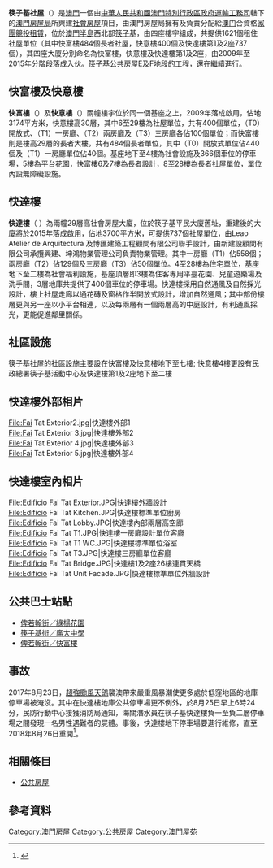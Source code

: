 {{expand|time=2015-05-31T06:59:48+00:00}}
{{Infobox building
| building_name       = 筷子基社屋—快富樓
| native_building_name= 快富樓 （{{lang-pt|Edifício Fai Fu }}）
| former_names        = 
| alternate_names     = 
| image               =
| image_size          = 200
| caption             = 筷子基第二期社屋快富樓
| map_type            = 
| altitude            = 
| building_type       = 長者大樓
| architectural_style = 
| structural_system   = 
| cost                = 
| ren_cost            = 
| location            = [[澳門半島|澳門半島]]西北部[[筷子基|筷子基]]
| address             = 
| client              = {{MSAR}}[[房屋局_(澳門)|房屋局]]
| owner               = {{MSAR}}[[房屋局_(澳門)|房屋局]]
| current_tenants     = 
| landlord            = 
| coordinates         = 
| start_date          = 
| completion_date     = 
| inauguration_date   = 2009年
| renovation_date     = 
| demolition_date     = 
| destruction_date    = 
| height              =
| diameter            = 
| other_dimensions    = 
| floor_count         = 29層
| floor_area          = 3174平方米
| main_contractor     = 
| architect           = 
| architecture_firm   = 
| structural_engineer = 
| services_engineer   = 
| civil_engineer      = 
| other_designers     = 
| quantity_surveyor   = 
| awards              = 
| ren_architect       = 
| ren_firm            = 
| ren_str_engineer    = 
| ren_serv_engineer   = 
| ren_civ_engineer    = 
| ren_oth_designers   = 
| ren_qty_surveyor    = 
| ren_awards          = 
| references          = 
}}
{{Infobox building
| building_name       = 筷子基社屋—快意樓
| native_building_name= 快富樓 （{{lang-pt|Edifício Fai I}}）
| former_names        = 
| alternate_names     = 
| image               = 
| image_size          = 
| caption             = 
| map_type            = 
| altitude            = 
| building_type       = 社屋
| architectural_style = 
| structural_system   = 
| cost                = 
| ren_cost            = 
| location            = [[澳門半島|澳門半島]]西北部[[筷子基|筷子基]]
| address             = 
| client              = {{MSAR}}[[房屋局_(澳門)|房屋局]]
| owner               = {{MSAR}}[[房屋局_(澳門)|房屋局]]
| current_tenants     = 
| landlord            = 
| coordinates         = 
| start_date          = 
| completion_date     = 
| inauguration_date   = 2009年
| renovation_date     = 
| demolition_date     = 
| destruction_date    = 
| height              =
| diameter            = 
| other_dimensions    = 
| floor_count         = 29層
| floor_area          = 3174平方米
| main_contractor     = 
| architect           = 
| architecture_firm   = 
| structural_engineer = 
| services_engineer   = 
| civil_engineer      = 
| other_designers     = 
| quantity_surveyor   = 
| awards              = 
| ren_architect       = 
| ren_firm            = 
| ren_str_engineer    = 
| ren_serv_engineer   = 
| ren_civ_engineer    = 
| ren_oth_designers   = 
| ren_qty_surveyor    = 
| ren_awards          = 
| references          = 
}}
{{Infobox building
| building_name       = 筷子基社屋—快達樓
| native_building_name= 快達樓 （{{lang-pt|Edifício Fai Tat }}） 
| former_names        = 
| alternate_names     =
| image               = Edificio Fai Tat Exterior.JPG
| image_size          = 
| caption             = 
| map_type            = 
| altitude            = 
| building_type       = 社會房屋
| architectural_style = 
| structural_system   = 
| cost                = 
| ren_cost            = 
| location            = 筷子基平民大廈舊址
| address             = <!-- 地址 -->
| client              = {{MSAR}}[[房屋局_(澳門)|建設發展辦公室]]
| owner               = {{MSAR}}[[房屋局_(澳門)|房屋局]]
| current_tenants     = 
| landlord            = 
| coordinates         = 
| start_date          = 
| completion_date     = 2015年
| inauguration_date   = 
| renovation_date     = 
| demolition_date     = 
| destruction_date    = 
| height              = 
| diameter            = 
| other_dimensions    = 
| floor_count         = 29層
| floor_area          = 3700平方米
| main_contractor     = 新建設顧問有限公司
| architect           = Leao Atelier de Arquiectura 及博匯建築工程顧問有限公司聯手設計
| architecture_firm   = 
| structural_engineer = 
| services_engineer   = 
| civil_engineer      = 
| other_designers     = 
| quantity_surveyor   = 
| awards              = 
| ren_architect       = 
| ren_firm            = 
| ren_str_engineer    = 
| ren_serv_engineer   =
| ren_civ_engineer    = 
| ren_oth_designers   = 
| ren_qty_surveyor    = 
| ren_awards          = 
| references          = 
}}
'''筷子基社屋'''（{{lang-pt|Habitação Social do Fai-Chi-Kei}}）是[[澳門|澳門]]一個由[[中華人民共和國|中華人民共和國]][[澳門特別行政區政府|澳門特別行政區政府]][[運輸工務司|運輸工務司]]轄下的[[澳門房屋局|澳門房屋局]]所興建[[社會房屋|社會房屋]]項目，由澳門房屋局擁有及負責分配給[[澳门|澳门]]合資格[[家團|家團]][[競投|競投]][[租賃|租賃]]，位於[[澳門半島|澳門半島]]西北部[[筷子基|筷子基]]，由四座樓宇組成，共提供1621個租住社屋單位（其中快富樓484個長者社屋，快意樓400個及快達樓第1及2座737個），其四座大廈分別命名為快富樓，快意樓及快達樓第1及2座，由2009年至2015年分階段落成入伙。筷子基公共房屋E及F地段的工程，還在繼續進行。

==快富樓及快意樓==

'''快富樓'''（{{lang-pt|'''Edifício Fai Fu'''}}）及'''快意樓'''（{{lang-pt|'''Edifício Fai I'''}}）兩幢樓宇位於同一個基座之上，2009年落成啟用，佔地3174平方米，快意樓高30層，其中6至29樓為社屋單位，共有400個單位，（T0）開放式、（T1）一房廳、（T2）兩房廳及（T3）三房廳各佔100個單位；而快富樓則是樓高29層的長者大樓，共有484個長者單位，其中（T0）開放式單位佔440個及（T1）一房廳單位佔40個。基座地下至4樓為社會設施及366個車位的停車場，5樓為平台花園，快富樓6及7樓為長者設計，8至28樓為長者社屋單位，單位內設無障礙設施。

==快達樓==

'''快達樓'''（ {{lang-pt|'''Edifício Fai Tat'''}} ）為兩幢29層高社會房屋大廈，位於筷子基平民大廈舊址，重建後的大廈將於2015年落成啟用，佔地3700平方米，可提供737個社屋單位，由Leao Atelier de Arquitectura 及博匯建築工程顧問有限公司聯手設計，由新建設顧問有限公司承攬興建、坤鴻物業管理公司負責物業管理。其中一房廳（T1）佔558個；兩房廳（T2）佔129個及三房廳（T3）佔50個單位。4至28樓為住宅單位，基座地下至二樓為社會福利設施，基座頂層即3樓為住客專用平臺花園、兒童遊樂場及洗手間，3層地庫共提供了400個車位的停車場。快達樓採用自然通風及自然採光設計，樓上社屋走廊以通花磚及窗格作半開放式設計，增加自然通風；其中部份樓層更與另一座以小平台相連，以及每兩層有一個兩層高的中庭設計，有利通風採光，更能促進鄰里關係。

==社區設施==
筷子基社屋的社區設施主要設在快富樓及快意樓地下至七樓; 快意樓4樓更設有民政總署筷子基活動中心及快達樓第1及2座地下至二樓

==快達樓外部相片==
<gallery>
File:Fai Tat Exterior2.jpg|快達樓外部1<br />
File:Fai Tat Exterior 3.jpg|快達樓外部2<br />
File:Fai Tat Exterior 4.jpg|快達樓外部3<br />
File:Fai Tat Exterior 5.jpg|快達樓外部4<br />
</gallery>

==快達樓室內相片==
<gallery>
File:Edificio Fai Tat Exterior.JPG|快達樓外牆設計<br />
File:Edificio Fai Tat Kitchen.JPG|快達樓標準單位廚房<br />
File:Edificio Fai Tat Lobby.JPG|快達樓內部兩層高空廊<br />
File:Edificio Fai Tat T1.JPG|快達樓一房廳設計單位客廳<br />
File:Edificio Fai Tat T1 WC.JPG|快達樓標準單位浴室<br/>
File:Edificio Fai Tat T3.JPG|快達樓三房廳單位客廳<br/>
File:Edificio Fai Tat Bridge.JPG|快達樓1及2座26樓連貫天橋<br />
File:Edificio Fai Tat Unit Facade.JPG|快達樓標準單位外牆設計<br />
</gallery>

== 公共巴士站點 ==
* [[俾若翰街／綠楊花園_(巴士站)|俾若翰街／綠楊花園]]
* [[筷子基街／廣大中學_(巴士總站)|筷子基街／廣大中學]]
* [[俾若翰街／快富樓_(巴士總站)|俾若翰街／快富樓]]

==事故==
2017年8月23日，[[颱風天鴿對澳門之影響|超強颱風天鴿]]襲澳帶來嚴重風暴潮使更多處於低窪地區的地庫停車場被淹沒。其中在快達樓地庫公共停車場更不例外，於8月25日早上6時24分，民防行動中心接獲消防局通知，海關潛水員在筷子基快達樓負一至負二層停車場之間發現一名男性遇難者的屍體。事後，快達樓地下停車場要進行維修，直至2018年8月26日重開<ref>{{cite news |title=交通局︰快達樓停車場下半年才可重開 |url=https://aamacau.com/2018/01/20/%e4%ba%a4%e9%80%9a%e5%b1%80%ef%b8%b0%e5%bf%ab%e9%81%94%e6%a8%93%e5%81%9c%e8%bb%8a%e5%a0%b4%e4%b8%8b%e5%8d%8a%e5%b9%b4%e6%89%8d%e5%8f%af%e9%87%8d%e9%96%8b/ |agency=[[論盡媒體|論盡媒體]] |date=2018-01-20}}</ref>。

==相關條目==
*[[公共房屋|公共房屋]]

==參考資料==
{{reflist}}
{{wikinews|澳門筷子基快達樓地下車庫水浸近一天 仍有人於車庫內}}

{{澳門社會房屋}}

[[Category:澳門房屋|Category:澳門房屋]]
[[Category:公共房屋|Category:公共房屋]]
[[Category:澳門屋苑|Category:澳門屋苑]]